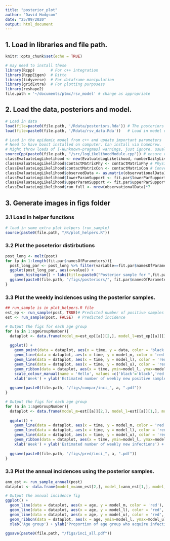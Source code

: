 ```yaml
---
title: "posterior_plot"
author: "David Hodgson"
date: "25/09/2020"
output: html_document
---
```


## 1. Load in libraries and file path.

```r
knitr::opts_chunk$set(echo = TRUE)

# may need to install these
library(Rcpp)       # For c++ integration
library(RcppEigen)  # Ditto
library(tidyverse)  # For dataframe manipulation
library(gridExtra)  # For plotting purposess 
library(reshape2)
file.path = '~/documents/ptmc/rsv_model' # change as appropriate

```

## 2. Load the data, posteriors and model.

```r

# Load in data
load(file=paste0(file.path, '/Rdata/posteriors.Rda')) # The posteriors from the true model
load(file=paste0(file.path, '/Rdata/rsv_data.Rda'))   # Load in model data, including observation data (which is made up i.e. not the same as I used in the paper).

# Load in the epidemic model from c++ and update important parameters
# Need to have boost installed on computer. Can install via homebrew.
# Might throw loads of [-Wunknown-pragmas] warnings, just ignore, usually an issue with the coompiler.
sourceCpp(paste0(file.path, "/src/logLikelihoodModule.cpp")) # ensure c++14 is enabled
classEvaluateLogLikelihood <- new(EvaluateLogLikelihood, numberDailyLiveBirths, population, ageGroupBoundary) # Calls cpp class
classEvaluateLogLikelihood$contactMatrixPhy <- contactMatrixPhy # Physical contact matrix 
classEvaluateLogLikelihood$contactMatrixCon <- contactMatrixCon # Conversational contact matrix 
classEvaluateLogLikelihood$observedData <- as.matrix(observationalData) 
classEvaluateLogLikelihood$lowerParamSupport <- fit.par$lowerParSupport # lower support of parameters 
classEvaluateLogLikelihood$upperParamSupport <- fit.par$upperParSupport # upper support of parameters 
classEvaluateLogLikelihood$run_full <- nrow(observationalData)*7       # number of days to fit the data and model to

```

## 3. Generate images in figs folder
### 3.1 Load in helper functions

```r

# load in some extra plot helpers (run_sample)
source(paste0(file.path, "/R/plot_helpers.R"))

```

### 3.2 Plot the poseterior distirbutions

```r

post_long <- melt(post)
for (p in 1:length(fit.par$namesOfParameters)){
  post_long_par <- post_long %>% filter(variable==fit.par$namesOfParameters[p])
  ggplot(post_long_par, aes(x=value)) + 
    geom_histogram() + labs(title=paste0("Posterior sample for ",fit.par$namesOfParameters[p] ))
  ggsave(paste0(file.path, "/figs/posteriors/", fit.par$namesOfParameters[p], ".pdf"))
}
```

### 3.3 Plot the weekly incidences using the posterior samples.

```r

## run_sample is in plot_helpers.R file
est_ep <- run_sample(post, TRUE)# Predicted number of positive samples (useful for comparing the model-predicted incidence with the data)
est <- run_sample(post, FALSE)  # Predicted incidence

# Output the figs for each age group
for (a in 1:ageGroupNumber){
  dataplot <- data.frame(model_m=est_ep[[a]][2,], model_l=est_ep[[a]][1,], model_u=est_ep[[a]][3,], data=observationalData[,a+1], time=c(1:(52*7)))
  
  ggplot() +
    geom_point(data = dataplot, aes(x = time, y = data, color = 'black'), size=0.5, alpha=0.5) +
    geom_line(data = dataplot, aes(x = time, y = model_m, color = 'red'), size=0.4, linetype="dotted") +
    geom_line(data = dataplot, aes(x = time, y = model_l), color = 'red', size=0.4, alpha=0.5) +
    geom_line(data = dataplot, aes(x = time, y = model_u), color = 'red', size=0.4, alpha=0.5) +
    geom_ribbon(data = dataplot, aes(x = time, ymin=model_l, ymax=model_u), fill="red", alpha=0.5) + 
    scale_colour_manual(name = 'Hello', values =c('black'='black','red'='red'), labels = c('Observational data','Model-predicted')) + 
    xlab('Week') + ylab('Estimated number of weekly new positive samples') + ggtitle(paste("Age group", a))
  
  ggsave(paste0(file.path, "/figs/compar/inci_", a, ".pdf"))
}

# Output the figs for each age group
for (a in 1:ageGroupNumber){
  dataplot <- data.frame(model_m=est[[a]][2,], model_l=est[[a]][1,], model_u=est[[a]][3,], time=c(1:(52*7)))
  
  ggplot() +
    geom_line(data = dataplot, aes(x = time, y = model_m, color = 'red'), size=0.4, linetype="dotted") +
    geom_line(data = dataplot, aes(x = time, y = model_l), color = 'red', size=0.4, alpha=0.5) +
    geom_line(data = dataplot, aes(x = time, y = model_u), color = 'red', size=0.4, alpha=0.5) +
    geom_ribbon(data = dataplot, aes(x = time, ymin=model_l, ymax=model_u), fill="red", alpha=0.5) + 
    xlab('Week') + ylab('Estimated number of weekly new infections') + ggtitle(paste("Age group", a))
  
  ggsave(paste0(file.path, "/figs/pred/inci_", a, ".pdf"))
}

```

### 3.3 Plot the annual incidences using the posterior samples.

```r

ann_est <- run_sample_annual(post)
dataplot <- data.frame(model_m=ann_est[2,], model_l=ann_est[1,], model_u=ann_est[3,], age=1:ageGroupNumber)

# Output the annual incidence fig
ggplot() + 
  geom_line(data = dataplot, aes(x = age, y = model_m, color = 'red'), size=0.4, linetype="dotted") +
  geom_line(data = dataplot, aes(x = age, y = model_l), color = 'red', size=0.4, alpha=0.5) +
  geom_line(data = dataplot, aes(x = age, y = model_u), color = 'red', size=0.4, alpha=0.5) +
  geom_ribbon(data = dataplot, aes(x = age, ymin=model_l, ymax=model_u), fill="red", alpha=0.5) + 
  xlab('Age group') + ylab('Proportion of age group who acquire infection  annually') + ggtitle("Annual incidence")

ggsave(paste0(file.path, "/figs/inci_all.pdf"))

```

